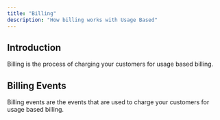 ```yaml
---
title: "Billing"
description: "How billing works with Usage Based"
---
```


## Introduction

Billing is the process of charging your customers for usage based billing.

## Billing Events

Billing events are the events that are used to charge your customers for usage based billing.
